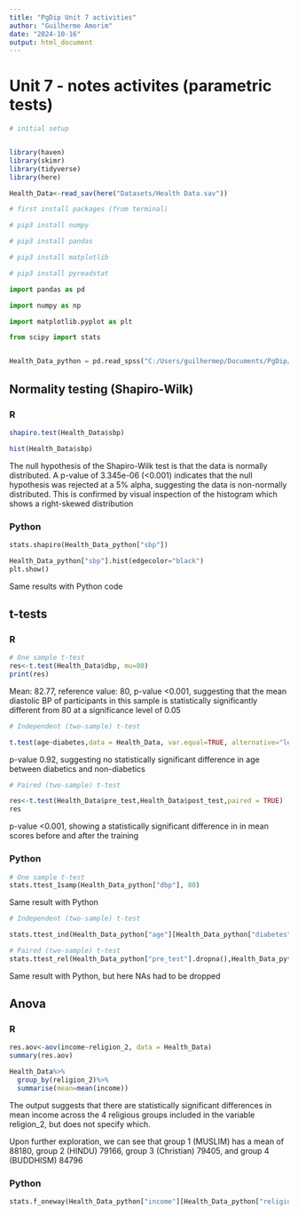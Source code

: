 ```yaml
---
title: "PgDip Unit 7 activities"
author: "Guilherme Amorim"
date: "2024-10-16"
output: html_document
---
```


# Unit 7 - notes activites (parametric tests)


```r
# initial setup


library(haven)
library(skimr)
library(tidyverse)
library(here)

Health_Data<-read_sav(here("Datasets/Health Data.sav"))

```


```python
# first install packages (from terminal)

# pip3 install numpy

# pip3 install pandas

# pip3 install matplotlib 

# pip3 install pyreadstat 

import pandas as pd

import numpy as np 

import matplotlib.pyplot as plt

from scipy import stats


Health_Data_python = pd.read_spss("C:/Users/guilhermep/Documents/PgDip/Coding/Module 2/pgdip_module2_practice/Datasets/Health Data.sav")


```




## Normality testing (Shapiro-Wilk)

### R

```r


shapiro.test(Health_Data$sbp)

hist(Health_Data$sbp)

```
The null hypothesis of the Shapiro-Wilk test is that the data is normally distributed. A p-value of 3.345e-06 (<0.001) indicates that the null hypothesis was rejected at a 5% alpha, suggesting the data is non-normally distributed. This is confirmed by visual inspection of the histogram which shows a right-skewed distribution


### Python

```python


stats.shapiro(Health_Data_python["sbp"])

Health_Data_python["sbp"].hist(edgecolor="black")
plt.show() 

```
Same results with Python code

## t-tests

### R 

```r

# One sample t-test
res<-t.test(Health_Data$dbp, mu=80)
print(res)

```
Mean: 82.77, reference value: 80, p-value <0.001, suggesting that the mean diastolic BP of participants in this sample is statistically significantly different from 80 at a significance level of 0.05

```r
# Independent (two-sample) t-test

t.test(age~diabetes,data = Health_Data, var.equal=TRUE, alternative="less")


```
p-value 0.92, suggesting no statistically significant difference in age between diabetics and non-diabetics

```r
# Paired (two-sample) t-test

res<-t.test(Health_Data$pre_test,Health_Data$post_test,paired = TRUE)
res
```
p-value <0.001, showing a statistically significant difference in in mean scores before and after the training


### Python

```python
# One sample t-test
stats.ttest_1samp(Health_Data_python["dbp"], 80)

```
Same result with Python

```python
# Independent (two-sample) t-test

stats.ttest_ind(Health_Data_python["age"][Health_Data_python["diabetes"]=="Yes"],Health_Data_python["age"][Health_Data_python["diabetes"]=="No"])

```

```python
# Paired (two-sample) t-test
stats.ttest_rel(Health_Data_python["pre_test"].dropna(),Health_Data_python["post_test"].dropna())

```
Same result with Python, but here NAs had to be dropped

## Anova

### R

```r

res.aov<-aov(income~religion_2, data = Health_Data)
summary(res.aov)

Health_Data%>%
  group_by(religion_2)%>%
  summarise(mean=mean(income))


```
The output suggests that there are statistically significant differences in mean income across the 4 religious groups included in the variable religion_2, but does not specify which.

Upon further exploration, we can see that group 1 (MUSLIM) has a mean of 88180, group 2 (HINDU) 79166, group 3 (Christian) 79405, and group 4 (BUDDHISM) 84796

### Python

```python
stats.f_oneway(Health_Data_python["income"][Health_Data_python["religion_2"]=="MUSLIM"], Health_Data_python["income"][Health_Data_python["religion_2"]=="HINDU"], Health_Data_python["income"][Health_Data_python["religion_2"]=="Christian"], Health_Data_python["income"][Health_Data_python["religion_2"]=="BUDDHISM"])
```



